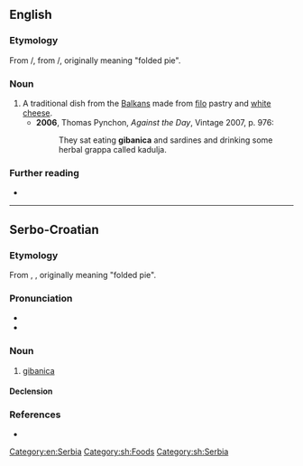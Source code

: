 ==English==

===Etymology===
From {{bor|en|sh|gìbanica}}/{{m|sh|гѝбаница}}, from {{m|sh|gíbati}}/{{m|sh|sc=Cyrl|ги́бати||to sway, rock, swing; fold}}, originally meaning "folded pie".

===Noun===
{{en-noun|-}}

# A traditional dish from the [[Balkans]] made from [[filo]] pastry and [[white cheese]].
#* '''2006''', Thomas Pynchon, ''Against the Day'', Vintage 2007, p. 976:
#*: They sat eating '''gibanica''' and sardines and drinking some herbal grappa called kadulja.

===Further reading===
* {{pedia}}

[[Category:en:Serbia]]

----

==Serbo-Croatian==

===Etymology===
From {{m|sh|gib}}, {{m|sh|gibati}}, originally meaning "folded pie".

===Pronunciation===
* {{IPA|sh|/ɡǐbanit͡sa/}}
* {{hyphenation|sh|gi|ba|ni|ca}}

===Noun===
{{sh-noun|g=f|head=gìbanica}}

# [[#English|gibanica]]

====Declension====
{{sh-decl-noun
|gibanica|gibanice
|gibanice|gibanica
|gibanici|gibanicama
|gibanicu|gibanice
|gibanice / gibanico|gibanice
|gibanici|gibanicama
|gibanicom|gibanicama
}}

===References===
* {{R:sh:HJP|fFdiXBI%3D}}

[[Category:sh:Foods]]
[[Category:sh:Serbia]]